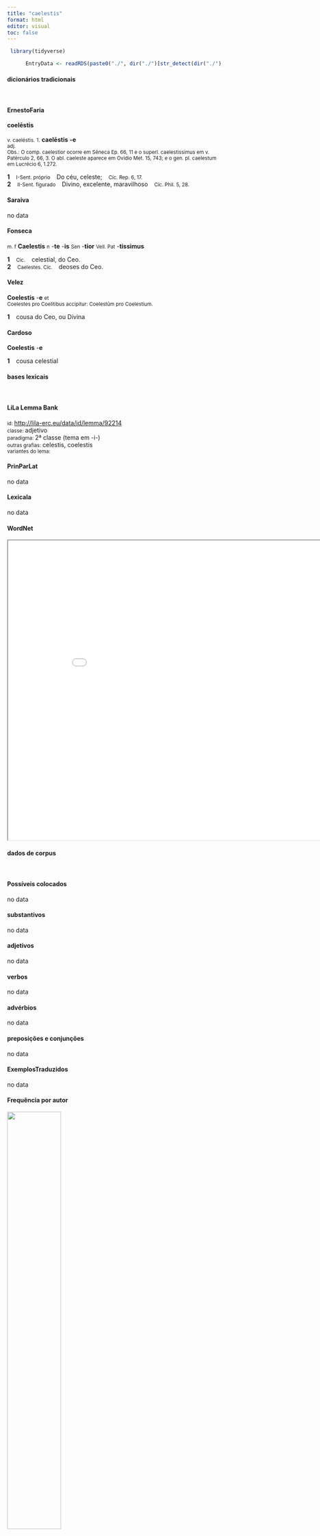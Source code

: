 ```yaml
---
title: "caelestis"
format: html
editor: visual
toc: false
---
```



```r
 library(tidyverse) 

      EntryData <- readRDS(paste0("./", dir("./")[str_detect(dir("./"), "_xx99-97-101-108-101-115-116-105-115xx_.rds")]))

```


#### dicionários tradicionais

&emsp;




::: panel-tabset

#### ErnestoFaria

<b>coelēstis</b> <br> <small></small> <br> <small>v. caeléstis.</small> 
 <small>1.</small> <b>caelēstis</b> <b>-e</b> <br> <small>adj.</small> <br> <small>Obs.: O comp. caelestìor ocorre em Sêneca Ep. 66, 11 e o superl. caelestissimus em v. Patérculo 2, 66, 3. O abl. caeleste aparece em Ovídio Met. 15, 743; e o gen. pl. caelestum em Lucrécio 6, 1.272.</small>   <p> <b>1</b> &ensp; <small>I-Sent. próprio</small> &ensp; Do céu, celeste; &ensp; <small>Cíc. Rep. 6, 17.</small> <br> <b>2</b> &ensp; <small>II-Sent. figurado</small> &ensp; Divino, excelente, maravilhoso &ensp; <small>Cíc. Phil. 5, 28.</small> </p>




#### Saraiva

no data




#### Fonseca

<small>m. f</small> <b>Caelestis</b> <small>n</small> -<b>te</b> -<b>is</b> <small>Sen</small> -<b>tior</b> <small>Vell. Pat</small> -<b>tissimus</b>   <p> <b>1</b> &ensp; <small>Cic.</small> &ensp; celestial, do Ceo. <br> <b>2</b> &ensp; <small>Caelestes. Cic.</small> &ensp; deoses do Ceo. </p>




#### Velez

<b>Coelestis</b> -<b>e</b> <small>et</small> <br> <small>Coelestes pro Coelitibus accipitur: Coelestûm pro Coelestium.</small>   <p> <b>1</b> &ensp; cousa do Ceo, ou Divina </p>




#### Cardoso

<b>Coelestis</b> -<b>e</b>   <p> <b>1</b> &ensp; cousa celestial </p>


:::



#### bases lexicais

&emsp;






::: panel-tabset

#### LiLa Lemma Bank

<small> id: </small> <a href=' http://lila-erc.eu/data/id/lemma/92214 ' target="_blank"> http://lila-erc.eu/data/id/lemma/92214 </a> <br>
<small> classe: </small> adjetivo    <br>
<small> paradigma: </small> 2ª classe (tema em -i-) <br>
<small> outras grafias: </small> celestis, coelestis <br>
<small> variantes do lema: </small>  <br>





#### PrinParLat

no data




#### Lexicala

no data




#### WordNet

<iframe width='900' height='700' src='Media/Tree__xx99-97-101-108-101-115-116-105-115xx__sem_type_lexemes_pt.html'>

</iframe>


:::



#### dados de corpus

&emsp;




::: panel-tabset

#### Possíveis colocados

no data




#### substantivos

no data




#### adjetivos

no data




#### verbos

no data




#### advérbios

no data




#### preposições e conjunções

no data


:::



::: panel-tabset

#### ExemplosTraduzidos

no data




#### Frequência por autor

![](./Media/barchart__xx99-97-101-108-101-115-116-105-115xx__lemma_BY_author_Frequencies.webp){width=50% fig-alt='This charts plots the frequency of lemma by author_Frequencies. The Ovidius subcorpus registers the highest normalized frequency, with the value of 6.86 and an absolute frequency of 4. The Suetonius subcorpus follows, with a normalized frequency of 0 and an absolute frequency of 0. the subcorpus with the least normalized frequency is Caesar with the normalized value of 0 and an absolute freqeuncy of 0. here are all the values: subcorpus: Caesar ; normalized frequency: 0 ; absolute frequency: 0. subcorpus: Cicero ; normalized frequency: 2 ; absolute frequency: 0.124591961326655. subcorpus: Horatius ; normalized frequency: 0 ; absolute frequency: 0. subcorpus: Ovidius ; normalized frequency: 4 ; absolute frequency: 6.86341798215511. subcorpus: Phaedrus ; normalized frequency: 0 ; absolute frequency: 0. subcorpus: Sallustius ; normalized frequency: 0 ; absolute frequency: 0. subcorpus: Seneca ; normalized frequency: 1 ; absolute frequency: 0.186633321513223. subcorpus: Suetonius ; normalized frequency: 0 ; absolute frequency: 0. subcorpus: Tacitus ; normalized frequency: 1 ; absolute frequency: 3.43288705801579. subcorpus: Vergilius ; normalized frequency: 1 ; absolute frequency: 1.93050193050193. subcorpus: Hieronymus ; normalized frequency: 0 ; absolute frequency: 0'}




#### Frequência por gênero

![](./Media/barchart__xx99-97-101-108-101-115-116-105-115xx__lemma_BY_genre_Frequencies.webp){width=50% fig-alt='This charts plots the frequency of lemma by genre_Frequencies. The Poesia.didática subcorpus registers the highest normalized frequency, with the value of 3.39 and an absolute frequency of 4. The Poesia.trágica subcorpus follows, with a normalized frequency of 0 and an absolute frequency of 0. the subcorpus with the least normalized frequency is Prosa.epistolográfica with the normalized value of 0 and an absolute freqeuncy of 0. here are all the values: subcorpus: Prosa.histórica ; normalized frequency: 1 ; absolute frequency: 0.243433384454344. subcorpus: Prosa.filosófica ; normalized frequency: 2 ; absolute frequency: 0.329483863527784. subcorpus: Prosa.oratória ; normalized frequency: 1 ; absolute frequency: 0.0960125968527071. subcorpus: Prosa.epistolográfica ; normalized frequency: 0 ; absolute frequency: 0. subcorpus: Poesia.lírica ; normalized frequency: 0 ; absolute frequency: 0. subcorpus: Poesia.didática ; normalized frequency: 4 ; absolute frequency: 3.39299346848757. subcorpus: Poesia.trágica ; normalized frequency: 0 ; absolute frequency: 0. subcorpus: Poesia.épica ; normalized frequency: 1 ; absolute frequency: 1.93050193050193. subcorpus: Prosa.ficcional ; normalized frequency: 0 ; absolute frequency: 0'}




#### Frequência por século

![](./Media/barchart__xx99-97-101-108-101-115-116-105-115xx__lemma_BY_period_Frequencies.webp){width=50% fig-alt='This charts plots the frequency of lemma by period_Frequencies. The II.d.C. subcorpus registers the highest normalized frequency, with the value of 2.62 and an absolute frequency of 1. The I.d.C. subcorpus follows, with a normalized frequency of 0.76 and an absolute frequency of 5. the subcorpus with the least normalized frequency is IV.d.C. with the normalized value of 0 and an absolute freqeuncy of 0. here are all the values: subcorpus: I.a.C. ; normalized frequency: 3 ; absolute frequency: 0.139632301605771. subcorpus: I.d.C. ; normalized frequency: 5 ; absolute frequency: 0.764876854826373. subcorpus: II.d.C. ; normalized frequency: 1 ; absolute frequency: 2.61780104712042. subcorpus: IV.d.C. ; normalized frequency: 0 ; absolute frequency: 0'}


:::

